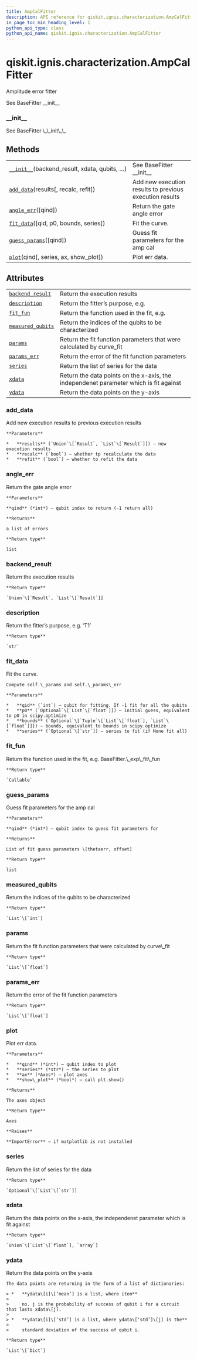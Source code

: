 ```yaml
---
title: AmpCalFitter
description: API reference for qiskit.ignis.characterization.AmpCalFitter
in_page_toc_min_heading_level: 1
python_api_type: class
python_api_name: qiskit.ignis.characterization.AmpCalFitter
---
```


# qiskit.ignis.characterization.AmpCalFitter

<Class id="qiskit.ignis.characterization.AmpCalFitter" github="https://github.com/qiskit-community/qiskit-ignis/tree/stable/0.6/qiskit/ignis/characterization/gates/fitters.py" signature="AmpCalFitter(backend_result, xdata, qubits, fit_p0, fit_bounds)">
  Amplitude error fitter

  See BaseFitter \_\_init\_\_

  ### \_\_init\_\_

  <Function id="qiskit.ignis.characterization.AmpCalFitter.__init__" name="__init__" signature="__init__(backend_result, xdata, qubits, fit_p0, fit_bounds)">
    See BaseFitter \_\_init\_\_
  </Function>

  ## Methods

  |                                                                                                                                                             |                                                         |
  | ----------------------------------------------------------------------------------------------------------------------------------------------------------- | ------------------------------------------------------- |
  | [`__init__`](#qiskit.ignis.characterization.AmpCalFitter.__init__ "qiskit.ignis.characterization.AmpCalFitter.__init__")(backend\_result, xdata, qubits, …) | See BaseFitter \_\_init\_\_                             |
  | [`add_data`](#qiskit.ignis.characterization.AmpCalFitter.add_data "qiskit.ignis.characterization.AmpCalFitter.add_data")(results\[, recalc, refit])         | Add new execution results to previous execution results |
  | [`angle_err`](#qiskit.ignis.characterization.AmpCalFitter.angle_err "qiskit.ignis.characterization.AmpCalFitter.angle_err")(\[qind])                        | Return the gate angle error                             |
  | [`fit_data`](#qiskit.ignis.characterization.AmpCalFitter.fit_data "qiskit.ignis.characterization.AmpCalFitter.fit_data")(\[qid, p0, bounds, series])        | Fit the curve.                                          |
  | [`guess_params`](#qiskit.ignis.characterization.AmpCalFitter.guess_params "qiskit.ignis.characterization.AmpCalFitter.guess_params")(\[qind])               | Guess fit parameters for the amp cal                    |
  | [`plot`](#qiskit.ignis.characterization.AmpCalFitter.plot "qiskit.ignis.characterization.AmpCalFitter.plot")(qind\[, series, ax, show\_plot])               | Plot err data.                                          |

  ## Attributes

  |                                                                                                                                               |                                                                                       |
  | --------------------------------------------------------------------------------------------------------------------------------------------- | ------------------------------------------------------------------------------------- |
  | [`backend_result`](#qiskit.ignis.characterization.AmpCalFitter.backend_result "qiskit.ignis.characterization.AmpCalFitter.backend_result")    | Return the execution results                                                          |
  | [`description`](#qiskit.ignis.characterization.AmpCalFitter.description "qiskit.ignis.characterization.AmpCalFitter.description")             | Return the fitter’s purpose, e.g.                                                     |
  | [`fit_fun`](#qiskit.ignis.characterization.AmpCalFitter.fit_fun "qiskit.ignis.characterization.AmpCalFitter.fit_fun")                         | Return the function used in the fit, e.g.                                             |
  | [`measured_qubits`](#qiskit.ignis.characterization.AmpCalFitter.measured_qubits "qiskit.ignis.characterization.AmpCalFitter.measured_qubits") | Return the indices of the qubits to be characterized                                  |
  | [`params`](#qiskit.ignis.characterization.AmpCalFitter.params "qiskit.ignis.characterization.AmpCalFitter.params")                            | Return the fit function parameters that were calculated by curve\_fit                 |
  | [`params_err`](#qiskit.ignis.characterization.AmpCalFitter.params_err "qiskit.ignis.characterization.AmpCalFitter.params_err")                | Return the error of the fit function parameters                                       |
  | [`series`](#qiskit.ignis.characterization.AmpCalFitter.series "qiskit.ignis.characterization.AmpCalFitter.series")                            | Return the list of series for the data                                                |
  | [`xdata`](#qiskit.ignis.characterization.AmpCalFitter.xdata "qiskit.ignis.characterization.AmpCalFitter.xdata")                               | Return the data points on the x-axis, the independenet parameter which is fit against |
  | [`ydata`](#qiskit.ignis.characterization.AmpCalFitter.ydata "qiskit.ignis.characterization.AmpCalFitter.ydata")                               | Return the data points on the y-axis                                                  |

  ### add\_data

  <Function id="qiskit.ignis.characterization.AmpCalFitter.add_data" name="add_data" signature="add_data(results, recalc=True, refit=True)">
    Add new execution results to previous execution results

    **Parameters**

    *   **results** (`Union`\[`Result`, `List`\[`Result`]]) – new execution results
    *   **recalc** (`bool`) – whether tp recalculate the data
    *   **refit** (`bool`) – whether to refit the data
  </Function>

  ### angle\_err

  <Function id="qiskit.ignis.characterization.AmpCalFitter.angle_err" name="angle_err" signature="angle_err(qind=- 1)">
    Return the gate angle error

    **Parameters**

    **qind** (*int*) – qubit index to return (-1 return all)

    **Returns**

    a list of errors

    **Return type**

    list
  </Function>

  ### backend\_result

  <Function id="qiskit.ignis.characterization.AmpCalFitter.backend_result" name="backend_result" signature="property backend_result">
    Return the execution results

    **Return type**

    `Union`\[`Result`, `List`\[`Result`]]
  </Function>

  ### description

  <Function id="qiskit.ignis.characterization.AmpCalFitter.description" name="description" signature="property description">
    Return the fitter’s purpose, e.g. ‘T1’

    **Return type**

    `str`
  </Function>

  ### fit\_data

  <Function id="qiskit.ignis.characterization.AmpCalFitter.fit_data" name="fit_data" signature="fit_data(qid=- 1, p0=None, bounds=None, series=None)">
    Fit the curve.

    Compute self.\_params and self.\_params\_err

    **Parameters**

    *   **qid** (`int`) – qubit for fitting. If -1 fit for all the qubits
    *   **p0** (`Optional`\[`List`\[`float`]]) – initial guess, equivalent to p0 in scipy.optimize
    *   **bounds** (`Optional`\[`Tuple`\[`List`\[`float`], `List`\[`float`]]]) – bounds, equivalent to bounds in scipy.optimize
    *   **series** (`Optional`\[`str`]) – series to fit (if None fit all)
  </Function>

  ### fit\_fun

  <Function id="qiskit.ignis.characterization.AmpCalFitter.fit_fun" name="fit_fun" signature="property fit_fun">
    Return the function used in the fit, e.g. BaseFitter.\_exp\_fit\_fun

    **Return type**

    `Callable`
  </Function>

  ### guess\_params

  <Function id="qiskit.ignis.characterization.AmpCalFitter.guess_params" name="guess_params" signature="guess_params(qind=0)">
    Guess fit parameters for the amp cal

    **Parameters**

    **qind** (*int*) – qubit index to guess fit parameters for

    **Returns**

    List of fit guess parameters \[thetaerr, offset]

    **Return type**

    list
  </Function>

  ### measured\_qubits

  <Function id="qiskit.ignis.characterization.AmpCalFitter.measured_qubits" name="measured_qubits" signature="property measured_qubits">
    Return the indices of the qubits to be characterized

    **Return type**

    `List`\[`int`]
  </Function>

  ### params

  <Function id="qiskit.ignis.characterization.AmpCalFitter.params" name="params" signature="property params">
    Return the fit function parameters that were calculated by curve\_fit

    **Return type**

    `List`\[`float`]
  </Function>

  ### params\_err

  <Function id="qiskit.ignis.characterization.AmpCalFitter.params_err" name="params_err" signature="property params_err">
    Return the error of the fit function parameters

    **Return type**

    `List`\[`float`]
  </Function>

  ### plot

  <Function id="qiskit.ignis.characterization.AmpCalFitter.plot" name="plot" signature="plot(qind, series='0', ax=None, show_plot=False)">
    Plot err data.

    **Parameters**

    *   **qind** (*int*) – qubit index to plot
    *   **series** (*str*) – the series to plot
    *   **ax** (*Axes*) – plot axes
    *   **show\_plot** (*bool*) – call plt.show()

    **Returns**

    The axes object

    **Return type**

    Axes

    **Raises**

    **ImportError** – if matplotlib is not installed
  </Function>

  ### series

  <Function id="qiskit.ignis.characterization.AmpCalFitter.series" name="series" signature="property series">
    Return the list of series for the data

    **Return type**

    `Optional`\[`List`\[`str`]]
  </Function>

  ### xdata

  <Function id="qiskit.ignis.characterization.AmpCalFitter.xdata" name="xdata" signature="property xdata">
    Return the data points on the x-axis, the independenet parameter which is fit against

    **Return type**

    `Union`\[`List`\[`float`], `array`]
  </Function>

  ### ydata

  <Function id="qiskit.ignis.characterization.AmpCalFitter.ydata" name="ydata" signature="property ydata">
    Return the data points on the y-axis

    The data points are returning in the form of a list of dictionaries:

    > *   **ydata\[i]\[‘mean’] is a list, where item**
    >
    >     no. j is the probability of success of qubit i for a circuit that lasts xdata\[j].
    >
    > *   **ydata\[i]\[‘std’] is a list, where ydata\[‘std’]\[j] is the**
    >
    >     standard deviation of the success of qubit i.

    **Return type**

    `List`\[`Dict`]
  </Function>
</Class>

